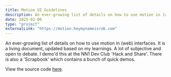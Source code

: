 ```yaml
---
title: Motion UI Guidelines
description: An ever-growing list of details on how to use motion in (web) interfaces. It is a living document, updated based on my learnings. A lot of subjective and open to debate.
date: 2025-02-06
type: "project"
externalLink: "https://motion.heymynameisrob.com"
---
```


An ever-growing list of details on how to use motion in (web) interfaces. It is a living document, updated based on my learnings. A lot of subjective and open to debate.
I demo'd this at the NN1 Dev Club 'Hack and Share'. There is also a 'Scrapbook' which contains a bunch of quick demos.

View the source code <a class="underline" href="https://github.com/heymynameisrob/motion-ui">here</a>.
